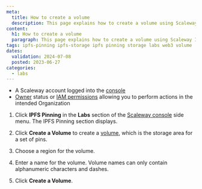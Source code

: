```yaml
---
meta:
  title: How to create a volume
  description: This page explains how to create a volume using Scaleway IPFS Pinning
content:
  h1: How to create a volume
  paragraph: This page explains how to create a volume using Scaleway IPFS Pinning
tags: ipfs-pinning ipfs-storage ipfs pinning storage labs web3 volume
dates:
  validation: 2024-07-08
  posted: 2023-06-27
categories:
  - labs
---
```


<Macro id="requirements" />

- A Scaleway account logged into the [console](https://console.scaleway.com/)
- [Owner](/identity-and-access-management/iam/concepts/#owner/) status or [IAM permissions](/identity-and-access-management/iam/concepts/#permission/) allowing you to perform actions in the intended Organization

1. Click **IPFS Pinning** in the **Labs** section of the [Scaleway console](https://console.scaleway.com/) side menu. The IPFS Pinning section displays.
2. Click **Create a Volume** to create a [volume](/labs/ipfs-pinning/concepts/#volume/), which is the storage area for a set of pins.
    <Lightbox src="scaleway-create-volume-ipfs.webp" alt="" />
3. Choose a region for the volume.
    <Lightbox src="choose-region-ipfs.webp" alt="" />
4. Enter a name for the volume.
    <Message type="important">
      Volume names can only contain alphanumeric characters and dashes.
    </Message>

    <Lightbox src="scaleway-choose-name-ipfs.webp" alt="" />
5. Click **Create a Volume**.


